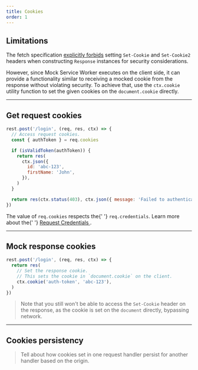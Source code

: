 ```yaml
---
title: Cookies
order: 1
---
```


## Limitations

The fetch specification [explicitly forbids](https://developer.mozilla.org/en-US/docs/Glossary/Forbidden_header_name) setting `Set-Cookie` and `Set-Cookie2` headers when constructing `Response` instances for security considerations.

However, since Mock Service Worker executes on the client side, it can provide a functionality similar to receiving a mocked cookie from the response without violating security. To achieve that, use the `ctx.cookie` utility function to set the given cookies on the `document.cookie` directly.

---

## Get request cookies

```js highlights=2-3
rest.post('/login', (req, res, ctx) => {
  // Access request cookies.
  const { authToken } = req.cookies

  if (isValidToken(authToken)) {
    return res(
      ctx.json({
        id: 'abc-123',
        firstName: 'John',
      }),
    )
  }

  return res(ctx.status(403), ctx.json({ message: 'Failed to authenticate!' }))
})
```

<Hint>
  The value of <code>req.cookies</code> respects the{' '}
  <code>req.credentials</code>. Learn more about the{' '}
  <a href="https://developer.mozilla.org/en-US/docs/Web/API/Request/credentials">
    Request Credentials
  </a>
  .
</Hint>

---

## Mock response cookies

```js highlights=3-5
rest.post('/login', (req, res, ctx) => {
  return res(
    // Set the response cookie.
    // This sets the cookie in `document.cookie` on the client.
    ctx.cookie('auth-token', 'abc-123'),
  )
})
```

> Note that you still won't be able to access the `Set-Cookie` header on the response, as the cookie is set on the `document` directly, bypassing network.

---

## Cookies persistency

> Tell about how cookies set in one request handler persist for another handler based on the origin.
